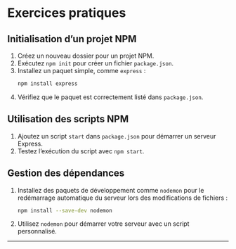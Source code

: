 # Exercices pratiques

## Initialisation d’un projet NPM
1. Créez un nouveau dossier pour un projet NPM.
2. Exécutez `npm init` pour créer un fichier `package.json`.
3. Installez un paquet simple, comme `express` :
   ```bash copy
   npm install express
   ```
4. Vérifiez que le paquet est correctement listé dans `package.json`.
## Utilisation des scripts NPM
1. Ajoutez un script `start` dans `package.json` pour démarrer un serveur Express.
2. Testez l’exécution du script avec `npm start`.
## Gestion des dépendances
1. Installez des paquets de développement comme `nodemon` pour le redémarrage automatique du serveur lors des modifications de fichiers :
   ```bash copy
   npm install --save-dev nodemon
   ```
2. Utilisez `nodemon` pour démarrer votre serveur avec un script personnalisé.

---

